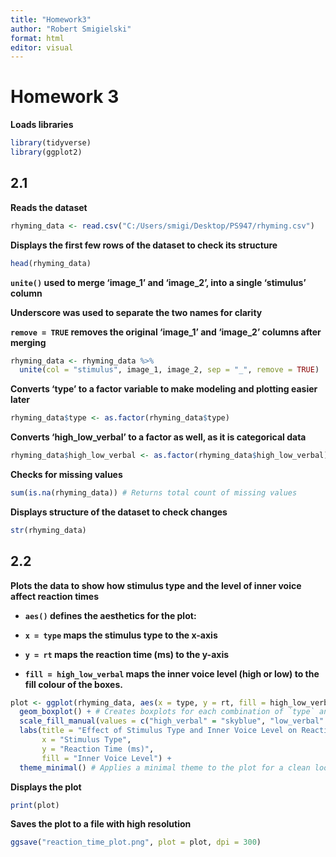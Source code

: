 ```yaml
---
title: "Homework3"
author: "Robert Smigielski"
format: html
editor: visual
---
```


# Homework 3

**Loads libraries**

```r
library(tidyverse)
library(ggplot2)
```

## 2.1

**Reads the dataset**

```r
rhyming_data <- read.csv("C:/Users/smigi/Desktop/PS947/rhyming.csv")
```

**Displays the first few rows of the dataset to check its structure**

```r
head(rhyming_data)
```

**`unite()` used to merge 'image_1' and 'image_2', into a single 'stimulus' column**

**Underscore was used to separate the two names for clarity**

**`remove = TRUE` removes the original 'image_1' and 'image_2' columns after merging**

```r
rhyming_data <- rhyming_data %>% 
  unite(col = "stimulus", image_1, image_2, sep = "_", remove = TRUE)
```

**Converts 'type' to a factor variable to make modeling and plotting easier later**

```r
rhyming_data$type <- as.factor(rhyming_data$type)
```

**Converts 'high_low_verbal' to a factor as well, as it is categorical data**

```r
rhyming_data$high_low_verbal <- as.factor(rhyming_data$high_low_verbal)
```

**Checks for missing values**

```r
sum(is.na(rhyming_data)) # Returns total count of missing values
```

**Displays structure of the dataset to check changes**

```r
str(rhyming_data)
```

## 2.2

**Plots the data to show how stimulus type and the level of inner voice affect reaction times**

-   **`aes()` defines the aesthetics for the plot:**

-   **`x = type` maps the stimulus type to the x-axis**

-   **`y = rt` maps the reaction time (ms) to the y-axis**

-   **`fill = high_low_verbal` maps the inner voice level (high or low) to the fill colour of the boxes.**

```r
plot <- ggplot(rhyming_data, aes(x = type, y = rt, fill = high_low_verbal)) + 
  geom_boxplot() + # Creates boxplots for each combination of `type` and `high_low_verbal`
  scale_fill_manual(values = c("high_verbal" = "skyblue", "low_verbal" = "salmon")) + # Fills boxplot with custom colors
  labs(title = "Effect of Stimulus Type and Inner Voice Level on Reaction Times",
       x = "Stimulus Type",
       y = "Reaction Time (ms)",
       fill = "Inner Voice Level") +
  theme_minimal() # Applies a minimal theme to the plot for a clean look
```

**Displays the plot**

```r
print(plot)
```

**Saves the plot to a file with high resolution**

```r
ggsave("reaction_time_plot.png", plot = plot, dpi = 300)
```
